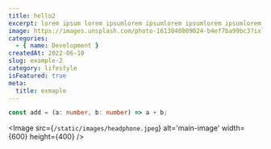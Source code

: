 ```yaml
---
title: hello2
excerpt: lorem ipsum lorem ipsumlorem ipsumlorem ipsumlorem ipsumlorem ipsum
image: https://images.unsplash.com/photo-1613040809024-b4ef7ba99bc3?ixlib=rb-1.2.1&ixid=MnwxMjA3fDB8MHxwaG90by1wYWdlfHx8fGVufDB8fHx8&auto=format&fit=crop&w=640&q=80
categories:
  - { name: Development }
createdAt: 2022-06-10
slug: example-2
category: lifestyle
isFeatured: true
meta:
  title: exmaple
---
```


```ts
const add = (a: number, b: number) => a + b;
```

<Image
  src={`/static/images/headphone.jpeg`}
  alt='main-image'
  width={600}
  height={400}
/>
